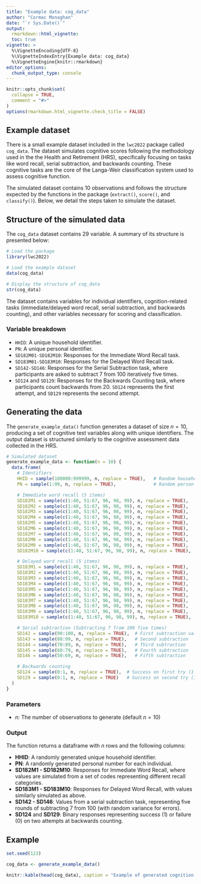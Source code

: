 ```yaml
---
title: "Example data: cog_data"
author: "Cormac Monaghan"
date: "`r Sys.Date()`"
output: 
  rmarkdown::html_vignette:
  toc: true
vignette: >
  %\VignetteEncoding{UTF-8}
  %\VignetteIndexEntry{Example data: cog_data}
  %\VignetteEngine{knitr::rmarkdown}
editor_options: 
  chunk_output_type: console
---
```


```r
knitr::opts_chunk$set(
  collapse = TRUE,
  comment = "#>"
)
options(rmarkdown.html_vignette.check_title = FALSE)
```

## Example dataset

There is a small example dataset included in the `lwc2022` package called `cog_data`. The dataset simulates cognitive scores following the methodology used in the the Health and Retirement (HRS), specifically focusing on tasks like word recall, serial subtraction, and backwards counting. These cognitive tasks are the core of the Langa-Weir classification system used to assess cognitive function. 

The simulated dataset contains 10 observations and follows the structure expected by the functions in the package (`extract()`, `score()`, and `classify()`). Below, we detail the steps taken to simulate the dataset.

## Structure of the simulated data

The `cog_data` dataset contains 29 variable. A summary of its structure is presented below:

```r
# Load the package
library(lwc2022)

# Load the example dataset
data(cog_data)

# Display the structure of cog_data
str(cog_data)
```

The dataset contains variables for individual identifiers, cognition-related tasks (immediate/delayed word recall, serial subtraction, and backwards counting), and other variables necessary for scoring and classification.

### Variable breakdown

- `HHID`: A unique household identifier.
- `PN`: A unique personal identifier.
- `SD182M01-SD182M10`: Responses for the Immediate Word Recall task.
- `SD183M01-SD183M10`: Responses for the Delayed Word Recall task.
- `SD142-SD146`: Responses for the Serial Subtraction task, where participants are asked to subtract 7 from 100 iteratively five times.
- `SD124` and `SD129`: Responses for the Backwards Counting task, where participants count backwards from 20. `SD124` represents the first attempt, and `SD129` represents the second attempt.

## Generating the data

The `generate_example_data()` function generates a dataset of size $n = 10$, producing a set of cognitive test variables along with unique identifiers. The output dataset is structured similarly to the cognitive assessment data collected in the HRS.

```r
# Simulated dataset
generate_example_data <- function(n = 10) {
  data.frame(
    # Identifiers
    HHID = sample(100000:999999, n, replace = TRUE),   # Random household ID
    PN = sample(1:99, n, replace = TRUE),              # Random person number

    # Immediate word recall (5 items)
    SD182M1 = sample(c(1:40, 51:67, 96, 98, 99), n, replace = TRUE),
    SD182M2 = sample(c(1:40, 51:67, 96, 98, 99), n, replace = TRUE),
    SD182M3 = sample(c(1:40, 51:67, 96, 98, 99), n, replace = TRUE),
    SD182M4 = sample(c(1:40, 51:67, 96, 98, 99), n, replace = TRUE),
    SD182M5 = sample(c(1:40, 51:67, 96, 98, 99), n, replace = TRUE),
    SD182M6 = sample(c(1:40, 51:67, 96, 98, 99), n, replace = TRUE),
    SD182M7 = sample(c(1:40, 51:67, 96, 98, 99), n, replace = TRUE),
    SD182M8 = sample(c(1:40, 51:67, 96, 98, 99), n, replace = TRUE),
    SD182M9 = sample(c(1:40, 51:67, 96, 98, 99), n, replace = TRUE),
    SD182M10 = sample(c(1:40, 51:67, 96, 98, 99), n, replace = TRUE),

    # Delayed word recall (5 items)
    SD183M1 = sample(c(1:40, 51:67, 96, 98, 99), n, replace = TRUE),
    SD183M2 = sample(c(1:40, 51:67, 96, 98, 99), n, replace = TRUE),
    SD183M3 = sample(c(1:40, 51:67, 96, 98, 99), n, replace = TRUE),
    SD183M4 = sample(c(1:40, 51:67, 96, 98, 99), n, replace = TRUE),
    SD183M5 = sample(c(1:40, 51:67, 96, 98, 99), n, replace = TRUE),
    SD183M6 = sample(c(1:40, 51:67, 96, 98, 99), n, replace = TRUE),
    SD183M7 = sample(c(1:40, 51:67, 96, 98, 99), n, replace = TRUE),
    SD183M8 = sample(c(1:40, 51:67, 96, 98, 99), n, replace = TRUE),
    SD183M9 = sample(c(1:40, 51:67, 96, 98, 99), n, replace = TRUE),
    SD183M10 = sample(c(1:40, 51:67, 96, 98, 99), n, replace = TRUE),

    # Serial subtraction (Subtracting 7 from 100 five times)
    SD142 = sample(90:100, n, replace = TRUE),  # First subtraction value
    SD143 = sample(80:99, n, replace = TRUE),   # Second subtraction
    SD144 = sample(70:89, n, replace = TRUE),   # Third subtraction
    SD145 = sample(60:79, n, replace = TRUE),   # Fourth subtraction
    SD146 = sample(50:69, n, replace = TRUE),   # Fifth subtraction

    # Backwards counting
    SD124 = sample(0:1, n, replace = TRUE),  # Success on first try (1 = success, 0 = fail)
    SD129 = sample(0:1, n, replace = TRUE)   # Success on second try (1 = success, 0 = fail)
  )
}
```

### Parameters

- $n$: The number of observations to generate (default $n = 10$)

### Output

The function returns a dataframe with $n$ rows and the following columns:

- **HHID**: A randomly generated unique household identifier.
- **PN**: A randomly generated personal number for each individual.
- **SD182M1 - SD182M10**: Responses for Immediate Word Recall, where values are simulated from a set of codes representing different recall categories.
- **SD183M1 - SD183M10**: Responses for Delayed Word Recall, with values similarly simulated as above.
- **SD142 - SD146**: Values from a serial subtraction task, representing five rounds of subtracting 7 from 100 (with random variance for errors).
- **SD124** and **SD129**: Binary responses representing success (1) or failure (0) on two attempts at backwards counting.

## Example

```r
set.seed(123)

cog_data <- generate_example_data()

knitr::kable(head(cog_data), caption = "Example of generated cognition data")
```

